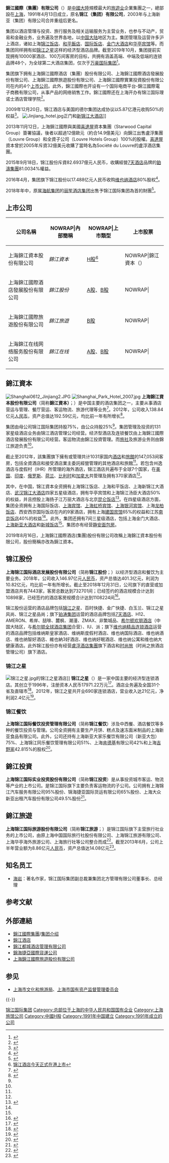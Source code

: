 {{Infobox_Company
|company_name = 錦江國際（集團）有限公司
|company_logo = [[File:jinjianghotels.gif|錦江酒店的商標，下方英文為“Hotels”。]]
|company_type = [[國有企業|國有企業]]
|image = 上海街景-联谊大厦 - panoramio.jpg
|image_caption = [[联谊大厦|联谊大厦]] (总部)
|founder = [[上海市人民政府|上海市人民政府]]
|owner = {{PRC}}国家（由[[上海市国有资产监督管理委员会|上海市国有资产监督管理委员会]]代表[[上海市人民政府|上海市人民政府]]监管）
| local_code_name = CN
| local_code = 91310000132220312N
|foundation = 1991年4月13日<br>2003年合并重组
| area_served = {{Flag|World}}（以[[中国大陆|中国大陆]]地区为主）
|location = {{CHN}}[[上海市|上海市]][[黄浦区|黄浦区]][[延安东路|延安东路]]100号[[联谊大厦|联谊大厦]]23楼
|industry = [[酒店|酒店]]、[[餐飲|餐飲]][[服務|服務]]、[[旅遊|旅遊]][[客運|客運]]等
| key_people       = [[赵奇|赵奇]]（[[董事长|董事长]]、[[党委书记|党委书记]]）
|origins = 锦江（集团）有限公司<br />上海新亚（集团）有限公司
|homepage = [http://www.jinjiang.com/ www.jinjiang.com]
}}
'''錦江國際（集團）有限公司'''（{{lang-en|'''Jin Jiang International (Group) Company Limited'''}}）是[[中國大陸|中國大陸]]規模最大的[[旅遊业|旅遊业]]企業集團之一，總部設在[[上海|上海]]，1991年4月13日成立，原名'''锦江（集团）有限公司'''，2003年与上海新亚（集团）有限公司合并重组后更名。

集团以酒店管理与投资、旅行服务及相关运输服务为主营业务，也参与不动产，贸易和金融业务，业务遍及世界各地，以[[中国大陆|中国大陆]]地区为主。集团管理及运营许多沪上酒店，诸如上海[[锦江饭店|锦江饭店]]、[[和平饭店_(上海)|和平飯店]]、[[国际饭店|国际饭店]]、[[华安大楼|金门大酒店]]和[[华亭宾馆|华亭宾馆]]等。而集团同样拥有如[[锦江之星|锦江之星]]这样的经济型酒店品牌。截至2019年10月，集团提前实现拥有10000家酒店、100万间客房的目标，共拥有涵盖高端、中端及低端的连锁品牌48个，为全球第二大酒店集团，仅次于[[万豪国际集团|万豪国际集团]]<ref>{{Cite web |url=http://sh.eastday.com/m/20191022/u1ai20089865.html |title=跻身"全球第二" 锦江国际集团实现全球120个国家10000家酒店布局 |access-date=2019-11-03 |archive-date=2019-11-03 |archive-url=https://web.archive.org/web/20191103150940/http://sh.eastday.com/m/20191022/u1ai20089865.html |dead-url=no }}</ref>。

集团旗下拥有上海錦江國際酒店（集團）股份有限公司、上海錦江國際酒店發展股份有限公司、上海錦江國際旅遊股份有限公司、上海錦江國際實業投資股份有限公司在内的4个[[上市公司|上市公司]]。此外，錦江國際也开设有一个国际电商平台-錦江國際電子商務有限公司，从事产品的网络销售工作。錦江國際还在上海开办有锦江国际理诺士酒店管理学院<ref>{{Cite web |url=http://www.jinjianghotels.com/aboutUs |title=锦江酒店-关于我们 |accessdate=2013-11-29 |archive-date=2014-06-25 |archive-url=https://web.archive.org/web/20140625055042/http://www.jinjianghotels.com/aboutUs |dead-url=yes }}</ref>。

2009年12月20日，锦江酒店与美国的德尔集团达成协议以5.87亿港元收购{{link-en|州逸酒店与度假村（IHR）|Interstate Hotels & Resorts}}50%的权益<ref>{{cite web |title = IHR正式采纳锦江酒店合并协议 |url = http://www.yicai.com/news/2010/03/320918.html |publisher = 一财网 |accessdate = 2013-11-29 |archive-url = https://web.archive.org/web/20131203080339/http://www.yicai.com/news/2010/03/320918.html |archive-date = 2013-12-03 |dead-url = yes }}</ref>。
[[File:Jinjiang_hotel.jpg|right]]正门和[[新锦江大酒店|新锦江大酒店]]]]

2013年11月12日，上海錦江國際與美國[[喜達屋|喜達屋]]資本集團（Starwood Capital Group）簽署協議，後者以超過12億歐元（約合14.9億美元）向錦江出售盧浮集團（Louvre Group）和全資子公司{{link-en|盧浮酒店集團|Groupe du Louvre|盧浮酒店集團}}（Louvre Hotels Group）100%的股權。[[喜達屋|喜達屋]]資本曾於2005年斥資32億美元收購了當時名為Société du Louvre的盧浮酒店集團。

2015年9月18日，锦江股份斥資82.6937億元人民币，收購經營[[7天酒店|7天酒店]]品牌的[[鉑濤集團|鉑濤集團]]81.0034%權益。

2016年4月，集团旗下锦江股份以17.488亿元人民币收购[[维也纳精品连锁酒店|维也纳酒店]]80%股权<ref>{{Cite web |url=http://www.xinhuanet.com/fortune/2019-06/20/c_1210164336.htm |title=维也纳酒店涉“洋名风波” 母公司锦江股份接受考验 |accessdate=2019-09-29 |archive-date=2019-09-29 |archive-url=https://web.archive.org/web/20190929070306/http://www.xinhuanet.com/fortune/2019-06/20/c_1210164336.htm |dead-url=yes }}</ref>。

2018年年中，原属[[海航集团|海航集团]]的[[丽笙酒店集团|丽笙酒店集团]]出售予锦江国际集团為首的財團<ref>{{cite web|url=https://www.radissonhotelgroup.com/uploads/Asia%20Pacific/Radisson%20Hospitality%20Inc.%20Press%20Release%20on%20Jing%20Jiang%20Closing%20CN.pdf|title=Radisson Hospitality, Inc.发布锦江国际（集团）有限公司对其完成收购的声明|date=2018年11月13日|access-date=2019年1月21日|publisher=丽笙酒店集团|publication-place=明尼阿波利斯；新加坡|language=zh-hans|archive-date=2019年9月29日|archive-url=https://web.archive.org/web/20190929080710/https://www.radissonhotelgroup.com/uploads/Asia%2520Pacific/Radisson%2520Hospitality%2520Inc.%2520Press%2520Release%2520on%2520Jing%2520Jiang%2520Closing%2520CN.pdf|dead-url=no}}</ref>。

== 上市公司 ==
{| class="wikitable" border="1"
|+ <!-- caption -->
! 公司名稱 !! NOWRAP|內部簡稱 !! NOWRAP|上市類型 !! 上市股票
|-
| 上海錦江資本股份有限公司 ||''錦江資本'' || [[H股|H股]]<ref>[http://www.2ytourism.com/articles/News_View.asp?NewsID=230 锦江酒店今天正式在港上市]{{dead link|date=2018年5月 |bot=InternetArchiveBot |fix-attempted=yes }}</ref> || NOWRAP|錦江資本（{{hkex|2006}}）
|-
| 上海錦江國際酒店發展股份有限公司 || ''錦江股份'' || [[A股|A股]]、[[B股|B股]] || NOWRAP|{{SSE|600754|name=锦江股份|codeB=900934|nameB=锦江B股}}
|-
| 上海錦江國際旅遊股份有限公司 || ''錦江旅遊'' || [[B股|B股]] || NOWRAP|{{SSE|900929|name=锦旅B股}}
|-
| 上海錦江在线网络服务股份有限公司 || ''錦江在线'' || [[A股|A股]]、[[B股|B股]] || NOWRAP|{{SSE|600650|name=锦江在线|codeB=900914|nameB=锦在线B}}
|}

== 錦江資本 ==
[[Image:Shanghai0612_Jinjiang2.JPG|right]]
[[File:Shanghai_Park_Hotel_2007.jpg|right]]
'''上海錦江資本股份有限公司'''（简称'''錦江資本）'''；{{lang-en|Shanghai Jin Jiang Capital Company Limited}}）是中国主要的酒店集团之一，主要从事酒店营运与管理、餐厅营运、客运物流、旅游代理等业务<ref>{{Cite web |url=http://www.jinjianghotels.com.cn/Aboutus.aspx?cid=18&id=3 |title=关于我们 |access-date=2013-11-29 |archive-date=2019-08-29 |archive-url=https://web.archive.org/web/20190829045534/http://www.jinjianghotels.com.cn/Aboutus.aspx?cid=18&id=3 |dead-url=no }}</ref>。2012年，公司收入138.84亿元[[人民币|人民币]]，资产总值达192.59亿元，均比前一年有所增长<ref name=SACU>{{Cite web |url=http://www.jinjianghotels.com.cn/UploadFiles/C_JJ12_AR.pdf |title=上海錦江國際酒店（集團）股份有限公司2012年年报 |access-date=2013-11-29 |archive-date=2018-10-06 |archive-url=https://web.archive.org/web/20181006021518/http://www.jinjianghotels.com.cn/UploadFiles/C_JJ12_AR.pdf |dead-url=no }}</ref>。

集团由母公司锦江国际集团持股75%，由公众持股25%<ref name="SACU"/>。集团管理及投资的131家星级酒店业务由锦江酒店管理公司经营。经济型酒店及连锁餐饮由上海錦江國際酒店發展股份有限公司经营。客运物流由錦江投資管理。而[[旅行社|旅社]]及旅游业务则由錦江旅遊负责<ref name="SACU"/>。

截止至2012年，該集團旗下擁有或管理共计1031家国内[[酒店|酒店]]和[[旅館|旅館]]的147,053间客房，包括全資酒店和接受酒店業主委託經營管理的其他酒店和旅館<ref name="SACU"/>。若包含州逸酒店与度假村（IHR）所管理的海外酒店，锦江酒店共遍布于全球7个国家，在[[美国|美国]]、[[印度|印度]]、[[俄罗斯|俄罗斯]]、[[荷兰|荷兰]]、[[比利时|比利时]]和[[加拿大|加拿大]]共管理及拥有370家酒店<ref name="SACU"/>。

其中，在中国，锦江資本全资拥有上海锦江饭店、上海和平饭店、上海新锦江大酒店、[[武汉锦江大酒店|武汉锦江大酒店]]四家五星级酒店，拥有华亭宾馆和上海锦江汤臣大酒店50%的权益，并且控股上海扬子江万丽大酒店与北京[[昆仑饭店|昆仑饭店]]<ref name="nuuu">{{Cite web |url=http://www.jinjianghotels.com.cn/OurOperations.aspx?cid=5&id=8 |title=锦江酒店星级酒店资产 |access-date=2013-12-21 |archive-url=https://web.archive.org/web/20140405094426/http://www.jinjianghotels.com.cn/OurOperations.aspx?cid=5&id=8 |archive-date=2014-04-05 |dead-url=yes }}</ref>。在四星级酒店方面，集团全资拥有上海国际饭店、[[上海宾馆|上海宾馆]]、[[上海虹桥宾馆|上海虹桥宾馆]]、[[上海银河宾馆|上海银河宾馆]]、上海[[龙柏饭店|龙柏饭店]]、西安西京国际饭店在内的9家酒店，拥有上海[[建国宾馆|建国宾馆]]65%的权益和江苏[[南京饭店|南京饭店]]40%的权益<ref name="nuuu"/>。此外，集团还拥有7间三星级酒店，包括上海金门大酒店、[[上海新亚大酒店|上海新亚大酒店]]和[[都城饭店|新城饭店]]<ref name="nuuu"/>。集团亦有经营[[静安面包房|静安面包房]]。

2019年8月16日，上海錦江國際酒店(集團)股份有限公司改稱上海錦江資本股份有限公司，股份簡稱亦改為錦江資本。

== 锦江股份 ==
'''上海锦江国际酒店发展股份有限公司'''（简称'''锦江股份'''；{{lang-en|Shanghai Jin Jiang International Hotels Development Company Limited}}）以经济型酒店和餐饮为主要业务。2018年，公司收入146.97亿元[[人民币|人民币]]，资产总值达401.3亿元，利润为10.82亿元，均比前一年有所增长。截止至2018年12月31日，公司旗下的直营或加盟酒店共有7443家，客房总数达到732701间；已经签约的酒店规模合计达到10898家，已经签约的酒店客房规模合计达到1108224间<ref>{{Cite web |url=http://static.sse.com.cn/disclosure/listedinfo/announcement/c/2019-03-30/600754_2018_n.pdf |title=上海锦江国际酒店发展股份有限公司2018年年度报告 |access-date=2019-09-29 |archive-date=2019-09-29 |archive-url=https://web.archive.org/web/20190929082213/http://static.sse.com.cn/disclosure/listedinfo/announcement/c/2019-03-30/600754_2018_n.pdf |dead-url=no }}</ref>。

锦江股份运营的酒店品牌包括[[锦江之星|锦江之星]]、百时快捷、金广快捷、白玉兰、锦江之星风尚、锦江之星品尚；旗下[[铂涛集团|铂涛集团]]运营的酒店品牌包括[[7天酒店|7天酒店]]、H12、AMERON、希岸、喆啡、麓枫、潮漫、ZMAX、非繁城品、[[希尔顿欢朋酒店|希尔顿欢朋酒店]]（中国大陆区，与[[希尔顿全球酒店集团|希尔顿全球酒店集团]]合营）、IU、派；旗下[[维也纳精品连锁酒店|维也纳精品连锁酒店]]运营的酒店品牌包括维纳斯皇家酒店、维纳斯度假村酒店、维也纳国际酒店、维也纳酒店、维也纳智好酒店、維也納3好酒店、维也纳好眠酒店、维也纳公寓和维也纳大健康酒店。此外锦江股份亦有经营[[盧浮酒店集團|盧浮酒店集團]]旗下酒店和[[时尚旅|时尚旅]]（时尚之旅酒店管理公司）旗下酒店。

=== 锦江之星 ===
[[File:锦江之星.jpg|right]]的锦江之星酒店]]
'''锦江之星'''（{{lang-en|Jinjiang Inn}}）是一家中国主要的经济型连锁酒店。其创立于1996年，注册资本人民币17971.22万元<ref>{{Cite web |url=http://www.jinjianginns.com/BrandNews/default.html |title=公司介绍 |access-date=2013-11-29 |archive-date=2013-12-03 |archive-url=https://web.archive.org/web/20131203001526/http://www.jinjianginns.com/BrandNews/default.html |dead-url=no }}</ref>。酒店业务遍及全国31个省及直辖市<ref>{{Cite web |url=http://www.jinjianginns.com/BrandNews/default.html |title=连锁分布 |access-date=2013-11-29 |archive-date=2013-12-03 |archive-url=https://web.archive.org/web/20131203001526/http://www.jinjianginns.com/BrandNews/default.html |dead-url=no }}</ref>。2012年，锦江之星共开业690家连锁酒店，营业收入达21亿元，净利润2.4亿元<ref>{{cite web |url=http://business.sohu.com/20130826/n385097175.shtml |title=为什么锦江之星会是最赚钱的经济连锁酒店？ |publisher=[[搜狐|搜狐]] |date=2013-08-26 |accessdate=2013-12-27 |archive-date=2019-08-29 |archive-url=https://web.archive.org/web/20190829045543/http://business.sohu.com/20130826/n385097175.shtml |dead-url=no }}</ref>。

=== 锦江餐饮 ===
'''上海锦江国际餐饮投资管理有限公司'''（简称'''锦江餐饮'''）涉及中西餐、酒店餐饮等多种的餐饮投资与管理。公司全资拥有主要生产月饼、糕点及速冻面米制品的上海新亚食品有限公司。此外，公司还持有上海新亚大家乐餐饮有限公司（新亚大包）75%、上海锦江同乐餐饮管理有限公司51%、上海[[肯德基|肯德基]]有限公司42%和上海[[吉野家|吉野家]]42.815%的股权<ref>{{Cite web |url=http://www.jinjianghotels.sh.cn/static/canyin.htm |title=锦江餐饮 |access-date=2013-11-29 |archive-date=2018-09-29 |archive-url=https://web.archive.org/web/20180929223843/http://www.jinjianghotels.sh.cn/static/canyin.htm |dead-url=no }}</ref>。

== 錦江投資 ==
'''上海锦江国际实业投资股份有限公司'''（简称'''锦江投资'''）是从事投资城市客运、物流等产业的上市公司。是锦江国际旗下主要负责客运物流的子公司。公司拥有上海锦江汽车服务有限公司95%股份、锦海捷亚国际货运有限公司65%股份、上海大众新亚出租汽车股份有限公司49.5%股份<ref>{{Cite web |url=http://www.jjtz.com/webapp/china/template1/gsjj.jsp?org_item_id=f02cb0e7-fd8e-4eb5-bf5f-a2d19f42f791 |title=锦江投资公司简介 |access-date=2013-11-29 |archive-date=2013-09-07 |archive-url=https://web.archive.org/web/20130907042933/http://www.jjtz.com/webapp/china/template1/gsjj.jsp?org_item_id=f02cb0e7-fd8e-4eb5-bf5f-a2d19f42f791 |dead-url=no }}</ref>。

== 錦江旅遊 ==
'''上海锦江国际旅游股份有限公司'''（简称'''锦江旅游'''；{{lang-en|JinJiang Travel}}）是锦江国际旗下主营旅行社业务的上市公司，由原上海中国国际旅行社股份有限公司、上海锦江旅游有限公司、上海华亭海外旅游公司、上海旅行社等公司整合而成<ref>{{Cite web |url=http://www.jjtravel.com/pageForward.action?page=jj_about |title=锦江旅游关于我们 |access-date=2013-11-29 |archive-date=2013-12-03 |archive-url=https://web.archive.org/web/20131203001626/http://www.jjtravel.com/pageForward.action?page=jj_about |dead-url=no }}</ref>。截至2013年6月，公司上半年营业额为8.86亿元[[人民币|人民币]]，资产总值达14.08亿元<ref>{{Cite web |url=http://listxbrl.sse.com.cn/ssexbrl/presentAction.do?year=2013&period=z&StockCode=900929 |title=锦江旅游半年期报告 |access-date=2013-11-29 |archive-date=2013-12-03 |archive-url=https://web.archive.org/web/20131203051320/http://listxbrl.sse.com.cn/ssexbrl/presentAction.do?year=2013&period=z&StockCode=900929 |dead-url=no }}</ref>。

== 知名员工 ==
* [[海岩|海岩]]：著名作家，锦江国际集团副总裁兼集团北方管理有限公司董事长、总经理

== 参考文献 ==
{{Reflist|30em}}

== 外部連結 ==
* [http://www.jinjiang.com/ 錦江國際集團]{{Wayback|url=http://www.jinjiang.com/ |date=20151210163521 }}/[http://www.jinjiang.com/about/ 集团介绍]{{Wayback|url=http://www.jinjiang.com/about/ |date=20210502115543 }}
* [http://www.jinjianghotels.com/ 錦江酒店]{{Wayback|url=http://www.jinjianghotels.com/ |date=20210410233851 }}
* [http://www.jinjianginns.com/ 錦江都城酒店管理有限公司]{{Wayback|url=http://www.jinjianginns.com/ |date=20210223171742 }} 
* [http://www.jhj.com.cn/ 錦海捷亞國際貨運公司]{{Wayback|url=http://www.jhj.com.cn/ |date=20181125001445 }}
* [http://www.jjtravel.com/ 上海錦江國際旅遊股份有限公司]{{Wayback|url=http://www.jjtravel.com/ |date=20210426175239 }}

== 参见 ==
{{Portal box|中华人民共和国|上海}}
* [[上海市文化和旅游局|上海市文化和旅游局]]、[[上海市国有资产监督管理委员会|上海市国有资产监督管理委员会]]

{{-}}
{{上海市市管国有企业}}
{{連鎖酒店}}

[[Category:锦江国际集团|]]
[[Category:总部位于上海的中华人民共和国国有企业|Category:总部位于上海的中华人民共和国国有企业]]
[[Category:上海旅馆公司|Category:上海旅馆公司]]
[[Category:中國H股|Category:中國H股]]
[[Category:1991年中国建立|Category:1991年中国建立]]
[[Category:1991年成立的公司|Category:1991年成立的公司]]